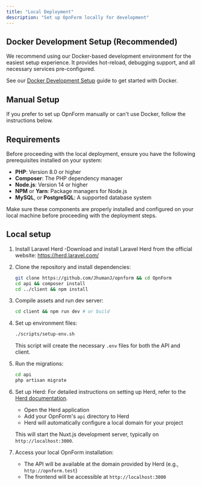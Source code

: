 ```yaml
---
title: "Local Deployment"
description: "Set up OpnForm locally for development"
---
```



<CloudVersion/>

## Docker Development Setup (Recommended)

We recommend using our Docker-based development environment for the easiest setup experience. It provides hot-reload, debugging support, and all necessary services pre-configured.

See our [Docker Development Setup](/deployment/docker-development) guide to get started with Docker.

## Manual Setup

If you prefer to set up OpnForm manually or can't use Docker, follow the instructions below.

## Requirements

Before proceeding with the local deployment, ensure you have the following prerequisites installed on your system:

- **PHP**: Version 8.0 or higher
- **Composer**: The PHP dependency manager
- **Node.js**: Version 14 or higher
- **NPM** or **Yarn**: Package managers for Node.js
- **MySQL**, or **PostgreSQL**: A supported database system

Make sure these components are properly installed and configured on your local machine before proceeding with the deployment steps.

## Local setup

1. Install Laravel Herd -Download and install Laravel Herd from the official website: https://herd.laravel.com/

2. Clone the repository and install dependencies:

   ```bash
   git clone https://github.com/JhumanJ/opnform && cd OpnForm
   cd api && composer install
   cd ../client && npm install
   ```

3. Compile assets and run dev server:

   ```bash
   cd client && npm run dev # or build
   ```

4. Set up environment files:

   ```bash
   ./scripts/setup-env.sh
   ```
   This script will create the necessary `.env` files for both the API and client.

5. Run the migrations:

   ```bash
   cd api
   php artisan migrate
   ```

6. Set up Herd:
   For detailed instructions on setting up Herd, refer to the [Herd documentation](https://herd.laravel.com/docs).
   - Open the Herd application
   - Add your OpnForm's `api` directory to Herd
   - Herd will automatically configure a local domain for your project

   This will start the Nuxt.js development server, typically on `http://localhost:3000`.

8. Access your local OpnForm installation:
   - The API will be available at the domain provided by Herd (e.g., `http://opnform.test`)
   - The frontend will be accessible at `http://localhost:3000`
